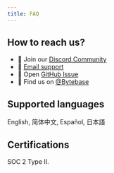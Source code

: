 ```yaml
---
title: FAQ
---
```


## How to reach us?

- 💬 Join our [Discord Community](https://discord.gg/huyw7gRsyA)
- 📧 [Email support](mailto:support-3fc2156a2150@intake.linear.app)
- 🎫 Open [GitHub Issue](https://github.com/bytebase/bytebase/issues)
- 🤠 Find us on [@Bytebase](https://twitter.com/bytebase)

## Supported languages

English, 简体中文, Español, 日本語

## Certifications

SOC 2 Type II.
